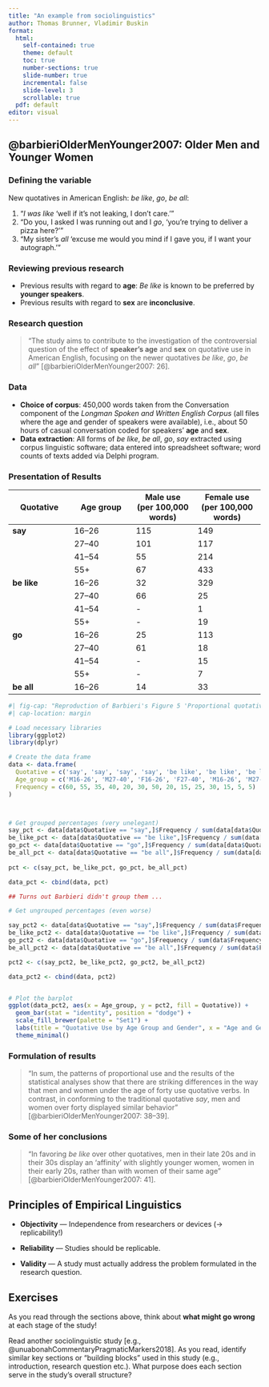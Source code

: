 ```yaml
---
title: "An example from sociolinguistics"
author: Thomas Brunner, Vladimir Buskin
format:
  html:
    self-contained: true
    theme: default
    toc: true
    number-sections: true
    slide-number: true
    incremental: false
    slide-level: 3
    scrollable: true
  pdf: default
editor: visual
---
```


## @barbieriOlderMenYounger2007: Older Men and Younger Women

### Defining the variable

New quotatives in American English: *be like*, *go*, *be all*:

(1) "*I was like* 'well if it’s not leaking, I don’t care.'"
(2) "Do you, I asked I was running out and I *go*, 'you’re trying to
    deliver a pizza here?'"
(3) "My sister’s *all* 'excuse me would you mind if I gave you, if I
    want your autograph.'"

### Reviewing previous research

-   Previous results with regard to **age**: *Be like* is known to be
    preferred by **younger speakers**.
-   Previous results with regard to **sex** are **inconclusive**.

### Research question

> "The study aims to contribute to the investigation of the
> controversial question of the effect of **speaker’s age** and **sex**
> on quotative use in American English, focusing on the newer quotatives
> *be like*, *go*, *be all*" [@barbieriOlderMenYounger2007: 26].

### Data

-   **Choice of corpus**: 450,000 words taken from the Conversation
    component of the *Longman Spoken and Written English Corpus* (all
    files where the age and gender of speakers were available), i.e.,
    about 50 hours of casual conversation coded for speakers' **age**
    and **sex**.
-   **Data extraction**: All forms of *be like*, *be all*, *go*, *say*
    extracted using corpus linguistic software; data entered into
    spreadsheet software; word counts of texts added via Delphi program.

### Presentation of Results

| Quotative   | Age group | Male use (per 100,000 words) | Female use (per 100,000 words) |
|------------------|------------------|------------------|-------------------|
| **say**     | 16–26     | 115                          | 149                            |
|             | 27–40     | 101                          | 117                            |
|             | 41–54     | 55                           | 214                            |
|             | 55+       | 67                           | 433                            |
| **be like** | 16–26     | 32                           | 329                            |
|             | 27–40     | 66                           | 25                             |
|             | 41–54     | \-                           | 1                              |
|             | 55+       | \-                           | 19                             |
| **go**      | 16–26     | 25                           | 113                            |
|             | 27–40     | 61                           | 18                             |
|             | 41–54     | \-                           | 15                             |
|             | 55+       | \-                           | 7                              |
| **be all**  | 16–26     | 14                           | 33                             |

```r
#| fig-cap: "Reproduction of Barbieri's Figure 5 'Proportional quotative use by men and women aged 16–26 and 27–40'"
#| cap-location: margin

# Load necessary libraries
library(ggplot2)
library(dplyr)

# Create the data frame
data <- data.frame(
  Quotative = c('say', 'say', 'say', 'say', 'be like', 'be like', 'be like', 'be like', 'go', 'go', 'go', 'go', 'be all', 'be all'),
  Age_group = c('M16-26', 'M27-40', 'F16-26', 'F27-40', 'M16-26', 'M27-40', 'F16-26', 'F27-40', 'M16-26', 'M27-40', 'F16-26', 'F27-40', 'M16-26', 'F16-26'),
  Frequency = c(60, 55, 35, 40, 20, 30, 50, 20, 15, 25, 30, 15, 5, 5)
)



# Get grouped percentages (very unelegant)
say_pct <- data[data$Quotative == "say",]$Frequency / sum(data[data$Quotative == "say",]$Frequency) * 100
be_like_pct <- data[data$Quotative == "be like",]$Frequency / sum(data[data$Quotative == "be like",]$Frequency) * 100
go_pct <- data[data$Quotative == "go",]$Frequency / sum(data[data$Quotative == "go",]$Frequency) * 100
be_all_pct <- data[data$Quotative == "be all",]$Frequency / sum(data[data$Quotative == "be all",]$Frequency) * 100
  
pct <- c(say_pct, be_like_pct, go_pct, be_all_pct)

data_pct <- cbind(data, pct)

## Turns out Barbieri didn't group them ...

# Get ungrouped percentages (even worse)

say_pct2 <- data[data$Quotative == "say",]$Frequency / sum(data$Frequency) * 100
be_like_pct2 <- data[data$Quotative == "be like",]$Frequency / sum(data$Frequency) * 100
go_pct2 <- data[data$Quotative == "go",]$Frequency / sum(data$Frequency) * 100
be_all_pct2 <- data[data$Quotative == "be all",]$Frequency / sum(data$Frequency) * 100

pct2 <- c(say_pct2, be_like_pct2, go_pct2, be_all_pct2)

data_pct2 <- cbind(data, pct2)


# Plot the barplot
ggplot(data_pct2, aes(x = Age_group, y = pct2, fill = Quotative)) +
  geom_bar(stat = "identity", position = "dodge") +
  scale_fill_brewer(palette = "Set1") +
  labs(title = "Quotative Use by Age Group and Gender", x = "Age and Gender Groups", y = "Percentage (%)") +
  theme_minimal()

```

### Formulation of results

> "In sum, the patterns of proportional use and the results of the
> statistical analyses show that there are striking differences in the
> way that men and women under the age of forty use quotative verbs. In
> contrast, in conforming to the traditional quotative *say*, men and
> women over forty displayed similar behavior"
> [@barbieriOlderMenYounger2007: 38–39].

### Some of her conclusions

> "In favoring *be like* over other quotatives, men in their late 20s
> and in their 30s display an 'affinity' with slightly younger women,
> women in their early 20s, rather than with women of their same age"
> [@barbieriOlderMenYounger2007: 41].

## Principles of Empirical Linguistics

-   **Objectivity** — Independence from researchers or devices (→
    replicability!)

-   **Reliability** — Studies should be replicable.

-   **Validity** — A study must actually address the problem formulated
    in the research question.

## Exercises

::: {#exr-basics-1}
As you read through the sections above, think about **what might go
wrong** at each stage of the study!
:::

::: {#exr-basics-2}
Read another sociolinguistic study
[e.g., @unuabonahCommentaryPragmaticMarkers2018]. As you read, identify similar key sections or "building blocks" used in this study (e.g., introduction, research question etc.). What purpose does each section serve in the study’s overall structure?
:::
